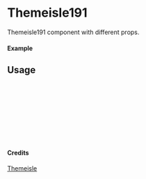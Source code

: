
<Meta of={Themeisle191} title="Themeisle/Themeisle191" />

# Themeisle191

Themeisle191 component with different props.

#### Example

<Canvas of={Themeisle191.Primary} />

## Usage

```ts
import { Themeisle191 } from "yadl-ui";

const Example = () => {
  return (
      <Themeisle191 />
  );
};

export default Example;
```

#### Credits
[Themeisle](https://themeisle.com/illustrations/)
